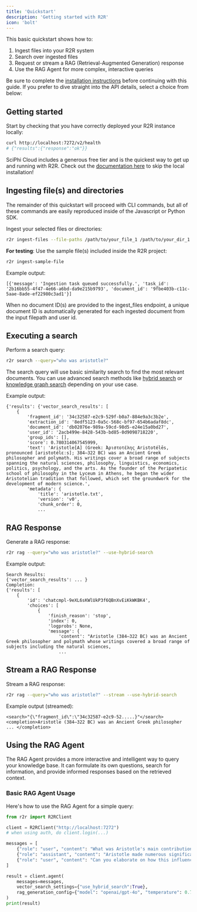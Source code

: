 ```yaml
---
title: 'Quickstart'
description: 'Getting started with R2R'
icon: 'bolt'
---
```


This basic quickstart shows how to:

1. Ingest files into your R2R system
2. Search over ingested files
3. Request or stream a RAG (Retrieval-Augmented Generation) response
4. Use the RAG Agent for more complex, interactive queries

Be sure to complete the [installation instructions](/documentation/installation) before continuing with this guide. If you prefer to dive straight into the API details, select a choice from below:

<CardGroup cols={3}>
  <Card title="API Reference" icon="message-code" href="/api-reference/introduction" />
  <Card title="Python SDK" icon="python" href="/documentation/python-sdk" />
  <Card title="Javascript SDK" icon="js" href="/documentation/js-sdk" />
</CardGroup>


## Getting started

Start by checking that you have correctly deployed your R2R instance locally:

```bash
curl http://localhost:7272/v2/health
# {"results":{"response":"ok"}}
```

<Note>SciPhi Cloud includes a generous free tier and is the quickest way to get up and running with R2R. Check out the [documentation here](/sciphi-cloud/deploy) to skip the local installation! </Note>


## Ingesting file(s) and directories

The remainder of this quickstart will proceed with CLI commands, but all of these commands are easily reproduced inside of the Javascript or Python SDK.

Ingest your selected files or directories:

```bash
r2r ingest-files --file-paths /path/to/your_file_1 /path/to/your_dir_1 ...
```

**For testing**: Use the sample file(s) included inside the R2R project:

```bash
r2r ingest-sample-file
```

Example output:
```plaintext
[{'message': 'Ingestion task queued successfully.', 'task_id': '2b16bb55-4f47-4e66-a6bd-da9e215b9793', 'document_id': '9fbe403b-c11c-5aae-8ade-ef22980c3ad1'}]
```

<Info>When no document ID(s) are provided to the ingest_files endpoint, a unique document ID is automatically generated for each ingested document from the input filepath and user id.</Info>

## Executing a search

Perform a search query:

```bash
r2r search --query="who was aristotle?"
```

The search query will use basic similarity search to find the most relevant documents. You can use advanced search methods like [hybrid search](/cookbooks/hybrid-search) or [knowledge graph search](/cookbooks/graphrag) depending on your use case.

Example output:
```plaintext
{'results': {'vector_search_results': [
    {
        'fragment_id': '34c32587-e2c9-529f-b0a7-884e9a3c3b2e',
        'extraction_id': '8edf5123-0a5c-568c-bf97-654b6adaf8dc',
        'document_id': 'db02076e-989a-59cd-98d5-e24e15a0bd27',
        'user_id': '2acb499e-8428-543b-bd85-0d9098718220',
        'group_ids': [],
        'score': 0.780314067545999,
        'text': 'Aristotle[A] (Greek: Ἀριστοτέλης Aristotélēs, pronounced [aristotélɛːs]; 384–322 BC) was an Ancient Greek philosopher and polymath. His writings cover a broad range of subjects spanning the natural sciences, philosophy, linguistics, economics, politics, psychology, and the arts. As the founder of the Peripatetic school of philosophy in the Lyceum in Athens, he began the wider Aristotelian tradition that followed, which set the groundwork for the development of modern science.',
        'metadata': {
            'title': 'aristotle.txt',
            'version': 'v0',
            'chunk_order': 0,
            ...
```

## RAG Response

Generate a RAG response:

```bash
r2r rag --query="who was aristotle?" --use-hybrid-search
```

Example output:
```plaintext
Search Results:
{'vector_search_results': ... }
Completion:
{'results': [
    {
        'id': 'chatcmpl-9eXL6sKWlUkP3f6QBnXvEiKkWKBK4',
        'choices': [
            {
                'finish_reason': 'stop',
                'index': 0,
                'logprobs': None,
                'message': {
                    'content': "Aristotle (384–322 BC) was an Ancient Greek philosopher and polymath whose writings covered a broad range of subjects including the natural sciences,
                    ...
```

## Stream a RAG Response

Stream a RAG response:

```bash
r2r rag --query="who was aristotle?" --stream --use-hybrid-search
```

Example output (streamed):
```plaintext
<search>"{\"fragment_id\":\"34c32587-e2c9-52.....}"</search>
<completion>Aristotle (384–322 BC) was an Ancient Greek philosopher ... </completion>
```

## Using the RAG Agent

The RAG Agent provides a more interactive and intelligent way to query your knowledge base. It can formulate its own questions, search for information, and provide informed responses based on the retrieved context.

### Basic RAG Agent Usage

Here's how to use the RAG Agent for a simple query:

```python
from r2r import R2RClient

client = R2RClient("http://localhost:7272")
# when using auth, do client.login(...)

messages = [
    {"role": "user", "content": "What was Aristotle's main contribution to philosophy?"},
    {"role": "assistant", "content": "Aristotle made numerous significant contributions to philosophy, but one of his main contributions was in the field of logic and reasoning. He developed a system of formal logic, which is considered the first comprehensive system of its kind in Western philosophy. This system, often referred to as Aristotelian logic or term logic, provided a framework for deductive reasoning and laid the groundwork for scientific thinking."},
    {"role": "user", "content": "Can you elaborate on how this influenced later thinkers?"}
]

result = client.agent(
    messages=messages,
    vector_search_settings={"use_hybrid_search":True},
    rag_generation_config={"model": "openai/gpt-4o", "temperature": 0.7}
)
print(result)
```
